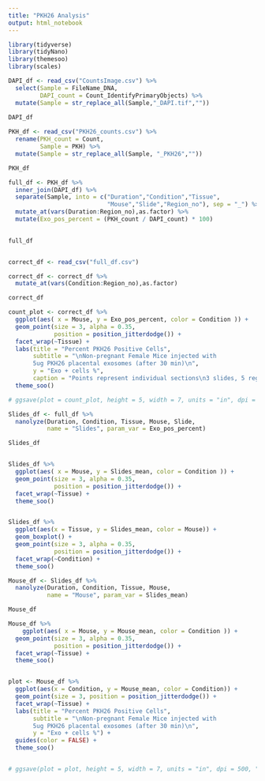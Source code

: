```yaml
---
title: "PKH26 Analysis"
output: html_notebook
---
```


```r
library(tidyverse)
library(tidyNano)
library(themesoo)
library(scales)
```

```r

DAPI_df <- read_csv("CountsImage.csv") %>% 
  select(Sample = FileName_DNA,
         DAPI_count = Count_IdentifyPrimaryObjects) %>% 
  mutate(Sample = str_replace_all(Sample,"_DAPI.tif",""))
  
DAPI_df
```
```r
PKH_df <- read_csv("PKH26_counts.csv") %>% 
  rename(PKH_count = Count,
         Sample = PKH) %>% 
  mutate(Sample = str_replace_all(Sample, "_PKH26",""))

PKH_df
```

```r
full_df <- PKH_df %>% 
  inner_join(DAPI_df) %>% 
  separate(Sample, into = c("Duration","Condition","Tissue", 
                            "Mouse","Slide","Region_no"), sep = "_") %>%
  mutate_at(vars(Duration:Region_no),as.factor) %>% 
  mutate(Exo_pos_percent = (PKH_count / DAPI_count) * 100)
  

full_df


correct_df <- read_csv("full_df.csv")

correct_df <- correct_df %>% 
  mutate_at(vars(Condition:Region_no),as.factor)

correct_df
```
```r
count_plot <- correct_df %>% 
  ggplot(aes( x = Mouse, y = Exo_pos_percent, color = Condition )) +
  geom_point(size = 3, alpha = 0.35,
             position = position_jitterdodge()) +
  facet_wrap(~Tissue) + 
  labs(title = "Percent PKH26 Positive Cells",
       subtitle = "\nNon-pregnant Female Mice injected with
       5ug PKH26 placental exosomes (after 30 min)\n",
       y = "Exo + cells %",
       caption = "Points represent individual sections\n3 slides, 5 regions each") +
  theme_soo()

# ggsave(plot = count_plot, height = 5, width = 7, units = "in", dpi = 500, "5ug_PKH26_Pexo_30min_NP_slide_counts.png")
```

```r
Slides_df <- full_df %>% 
  nanolyze(Duration, Condition, Tissue, Mouse, Slide,
           name = "Slides", param_var = Exo_pos_percent)

Slides_df


Slides_df %>% 
  ggplot(aes( x = Mouse, y = Slides_mean, color = Condition )) +
  geom_point(size = 3, alpha = 0.35,
             position = position_jitterdodge()) +
  facet_wrap(~Tissue) +
  theme_soo()


Slides_df %>% 
  ggplot(aes(x = Tissue, y = Slides_mean, color = Mouse)) +
  geom_boxplot() +
  geom_point(size = 3, alpha = 0.35,
             position = position_jitterdodge()) +
  facet_wrap(~Condition) +
  theme_soo()

```
```r
Mouse_df <- Slides_df %>% 
  nanolyze(Duration, Condition, Tissue, Mouse,
           name = "Mouse", param_var = Slides_mean)

Mouse_df

Mouse_df %>% 
    ggplot(aes( x = Mouse, y = Mouse_mean, color = Condition )) +
  geom_point(size = 3, alpha = 0.35,
             position = position_jitterdodge()) +
  facet_wrap(~Tissue) +
  theme_soo()


plot <- Mouse_df %>% 
  ggplot(aes(x = Condition, y = Mouse_mean, color = Condition)) +
  geom_point(size = 3, position = position_jitterdodge()) +
  facet_wrap(~Tissue) +
  labs(title = "Percent PKH26 Positive Cells",
       subtitle = "\nNon-pregnant Female Mice injected with
       5ug PKH26 placental exosomes (after 30 min)\n",
       y = "Exo + cells %") +
  guides(color = FALSE) +
  theme_soo() 


# ggsave(plot = plot, height = 5, width = 7, units = "in", dpi = 500, "5ug_PKH26_Pexo_30min_NP.png")


```

